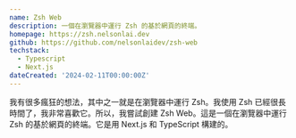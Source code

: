 ```yaml
---
name: Zsh Web
description: 一個在瀏覽器中運行 Zsh 的基於網頁的終端。
homepage: https://zsh.nelsonlai.dev
github: https://github.com/nelsonlaidev/zsh-web
techstack:
  - Typescript
  - Next.js
dateCreated: '2024-02-11T00:00:00Z'
---
```


我有很多瘋狂的想法，其中之一就是在瀏覽器中運行 Zsh。我使用 Zsh 已經很長時間了，我非常喜歡它。所以，我嘗試創建 Zsh Web。這是一個在瀏覽器中運行 Zsh 的基於網頁的終端。它是用 Next.js 和 TypeScript 構建的。
